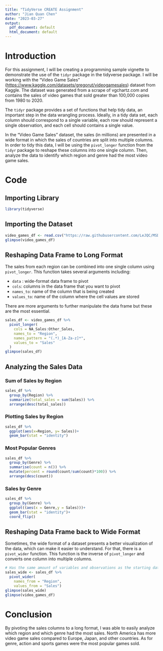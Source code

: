 ```yaml
---
title: "TidyVerse CREATE Assignment"
author: "Jian Quan Chen"
date: "2023-03-27"
output:
  pdf_document: default
  html_document: default
---
```


# Introduction

For this assignment, I will be creating a programming sample vignette to demonstrate the use of the `tidyr` package in the tidyverse package. I will be working with the "Video Game Sales" (<https://www.kaggle.com/datasets/gregorut/videogamesales>) dataset from Kaggle. The dataset was generated from a scrape of vgchartz.com and contains the sales of video games that sold greater than 100,000 copies from 1980 to 2020.

The `tidyr` package provides a set of functions that help tidy data, an important step in the data wrangling process. Ideally, in a tidy data set, each column should correspond to a single variable, each row should represent a single observation, and each cell should contains a single value.

In the "Video Game Sales" dataset, the sales (in millions) are presented in a wide format in which the sales of countries are split into multiple columns. In order to tidy this data, I will be using the `pivot_longer` function from the `tidyr` package to reshape these columns into one single column. Then, analyze the data to identify which region and genre had the most video game sales.

# Code

## Importing Library

```r
library(tidyverse)
```

## Importing the Dataset

```r
video_games_df <- read.csv("https://raw.githubusercontent.com/LeJQC/MSDS/main/DATA%20607/TidyVerse%20CREATE%20Assignment/vgsales.csv")
glimpse(video_games_df)
```

## Reshaping Data Frame to Long Format

The sales from each region can be combined into one single column using `pivot_longer`. This function takes several arguments including:

-   `data` : wide-format data frame to pivot
-   `cols`: columns in the data frame that you want to pivot
-   `names_to`: name of the column that is being created
-   `values_to`: name of the column where the cell values are stored

There are more arguments to further manipulate the data frame but these are the most essential.

```r
sales_df <- video_games_df %>% 
  pivot_longer(
    cols = NA_Sales:Other_Sales,
    names_to = "Region",
    names_pattern = "(.*)_[A-Za-z]*", 
    values_to = "Sales"
  )
glimpse(sales_df)
```

## Analyzing the Sales Data

### Sum of Sales by Region

```r
sales_df %>% 
  group_by(Region) %>% 
  summarize(total_sales = sum(Sales)) %>% 
  arrange(desc(total_sales))
```

### Plotting Sales by Region

```r
sales_df %>% 
  ggplot(aes(x=Region, y= Sales))+
  geom_bar(stat = "identity")
```

### Most Popular Genres

```r
sales_df %>% 
  group_by(Genre) %>% 
  summarise(count = n()) %>% 
  mutate(percent = round(count/sum(count)*100)) %>% 
  arrange(desc(count))
```

### Sales by Genre

```r
sales_df %>% 
  group_by(Genre) %>% 
  ggplot((aes(x = Genre,y = Sales)))+
  geom_bar(stat = "identity")+
  coord_flip()
```

## Reshaping Data Frame back to Wide Format

Sometimes, the wide format of a dataset presents a better visualization of the data, which can make it easier to understand. For that, there is a `pivot_wider` function. This function is the inverse of `pivot_longer` and converts one column into multiple columns.

```r
# Has the same amount of variables and observations as the starting data frame
sales_wide <- sales_df %>% 
  pivot_wider(
    names_from = "Region",
    values_from = "Sales")
glimpse(sales_wide)
glimpse(video_games_df)
```

# Conclusion

By pivoting the sales columns to a long format, I was able to easily analyze which region and which genre had the most sales. North America has more video game sales compared to Europe, Japan, and other countries. As for genre, action and sports games were the most popular games sold.
